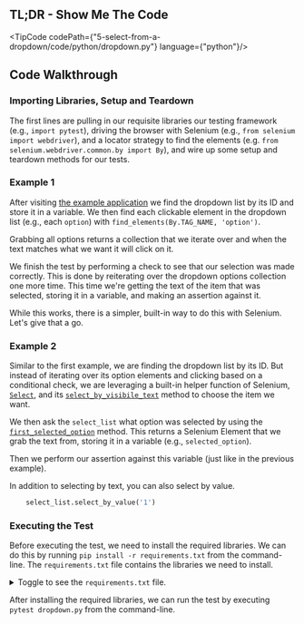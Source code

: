 
## TL;DR - Show Me The Code

<TipCode codePath={"5-select-from-a-dropdown/code/python/dropdown.py"} language={"python"}/>

## Code Walkthrough

### Importing Libraries, Setup and Teardown

The first lines are pulling in our requisite libraries our testing framework (e.g., `import pytest`),
driving the browser with Selenium (e.g., `from selenium import webdriver`), and a locator strategy to
find the elements (e.g. `from selenium.webdriver.common.by import By`), and wire up some setup and
teardown methods for our tests.

### Example 1

After visiting [the example application](https://the-internet.herokuapp.com/dropdown) we find the dropdown list by its ID and store it in a variable. We
then find each clickable element in the dropdown list (e.g., each `option`) with `find_elements(By.TAG_NAME, 'option')`.

Grabbing all options returns a collection that we iterate over and when the text matches what we want it
will click on it.

We finish the test by performing a check to see that our selection was made correctly. This is done by reiterating
over the dropdown options collection one more time. This time we're getting the text of the item that was
selected, storing it in a variable, and making an assertion against it.

While this works, there is a simpler, built-in way to do this with Selenium. Let's give that a go.

### Example 2

Similar to the first example, we are finding the dropdown list by its ID. But instead of iterating over its option
elements and clicking based on a conditional check, we are leveraging a built-in helper function of Selenium,
[`Select`](https://seleniumhq.github.io/selenium/docs/api/py/webdriver_support/selenium.webdriver.support.select.html#module-selenium.webdriver.support.select), and its [`select_by_visibile_text`](https://seleniumhq.github.io/selenium/docs/api/py/webdriver_support/selenium.webdriver.support.select.html#selenium.webdriver.support.select.Select.select_by_visible_text) method to choose the item we want.

We then ask the `select_list` what option was selected by using the [`first_selected_option`](https://seleniumhq.github.io/selenium/docs/api/py/webdriver_support/selenium.webdriver.support.select.html#selenium.webdriver.support.select.Select.first_selected_option) method. This
returns a Selenium Element that we grab the text from, storing it in a variable (e.g., `selected_option`).

Then we perform our assertion against this variable (just like in the previous example).

In addition to selecting by text, you can also select by value.

```python
    select_list.select_by_value('1')
```

### Executing the Test

Before executing the test, we need to install the required libraries. We can do this by running
`pip install -r requirements.txt` from the command-line. The `requirements.txt` file contains the libraries we
need to install.

<details>
    <summary>Toggle to see the <code>requirements.txt</code> file.</summary>
    <div>
        <TipCode codePath={"5-select-from-a-dropdown/code/python/requirements.txt"} language={"txt"}/>
    </div>
</details>

After installing the required libraries, we can run the test by executing `pytest dropdown.py` from the command-line.